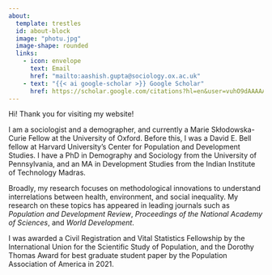 ```yaml
---
about:
  template: trestles
  id: about-block
  image: "photu.jpg"
  image-shape: rounded
  links:
    - icon: envelope
      text: Email
      href: "mailto:aashish.gupta@sociology.ox.ac.uk"  
    - text: "{{< ai google-scholar >}} Google Scholar"
      href: https://scholar.google.com/citations?hl=en&user=vuhO9dAAAAAJ&view_op=list_works&sortby=pubdate
---
```


Hi! Thank you for visiting my website!

I am a sociologist and a demographer, and currently a Marie Skłodowska-Curie Fellow at the University of Oxford. Before this, I was a David E. Bell fellow at Harvard University's Center for Population and Development Studies. I have a PhD in Demography and Sociology from the University of Pennsylvania, and an MA in Development Studies from the Indian Institute of Technology Madras.

Broadly, my research focuses on methodological innovations to understand interrelations between health, environment, and social inequality. My research on these topics has appeared in leading journals such as *Population and Development Review*, *Proceedings of the National Academy of Sciences*, and *World Development*.

I was awarded a Civil Registration and Vital Statistics Fellowship by the International Union for the Scientific Study of Population, and the Dorothy Thomas Award for best graduate student paper by the Population Association of America in 2021.

<!--# should we have a sidebar: https://quarto.org/docs/websites/website-navigation.html -->
